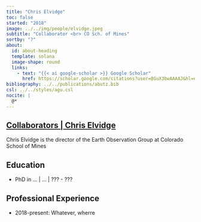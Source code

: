---
title: "Chris Elvidge"
toc: false
started: "2018"
image: ../../img/people/elvidge.jpeg
subtitle: "Collaborator <br> CO Sch. of Mines"
sortby: "?"
about:
  id: about-heading
  template: solana
  image-shape: round
  links:
    - text: "{{< ai google-scholar >}} Google Scholar"
      href: https://scholar.google.com/citations?user=8GuX3bwAAAAJ&hl=en&oi=ao
bibliography: ../../publications/abutz.bib
csl: ../../styles/agu.csl
nocite: |
  @*
---

::::: {.container} 

::: {.listing-header}
## [**Collaborators** | **Chris Elvidge**](../../team.qmd#collab-team)
::::

:::: {#about-heading}
::: {.about-section} 

Chris Elvidge is the director of the Earth Observation Group at Colorado School of Mines

## Education

- [PhD in ...]{.fw-bold} | ... | ??? -  ???


## Professional Experience

- [2018-present:]{.fw-bold} Whatever, wherre

:::
::::
:::::